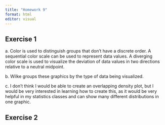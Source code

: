 ```yaml
---
title: "Homework 9"
format: html
editor: visual
---
```


## Exercise 1

a\. Color is used to distinguish groups that don't have a discrete order. A sequential color scale can be used to represent data values. A diverging color scale is used to visualize the deviation of data values in two directions relative to a neutral midpoint.

b\. Wilke groups these graphics by the type of data being visualized.

c\. I don't think I would be able to create an overlapping density plot, but I would be very interested in learning how to create this, as it would be very helpful in my statistics classes and can show many different distributions in one graphic.

## Exercise 2
